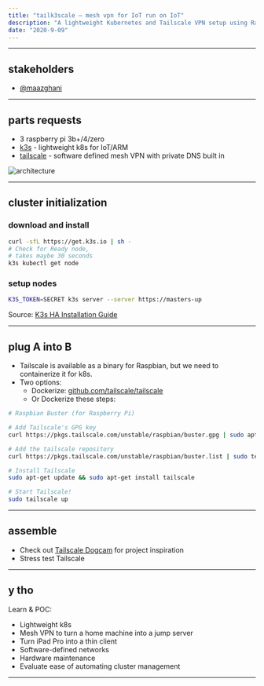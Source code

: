 ```yaml
---
title: "tailk3scale — mesh vpn for IoT run on IoT"
description: "A lightweight Kubernetes and Tailscale VPN setup using Raspberry Pi for edge and IoT environments."
date: "2020-9-09"
---
```



---

## stakeholders

- [@maazghani](https://github.com/maazghani)

---

## parts requests

- 3 raspberry pi 3b+/4/zero
- [k3s](https://github.com/k3s-io/k3s) - lightweight k8s for IoT/ARM
- [tailscale](https://tailscale.com) - software defined mesh VPN with private DNS built in

![architecture](https://rancher.com/docs/img/rancher/k3s-architecture-single-server.png)

---

## cluster initialization

### download and install

```bash
curl -sfL https://get.k3s.io | sh -
# Check for Ready node, 
# takes maybe 30 seconds
k3s kubectl get node
```

### setup nodes

```bash
K3S_TOKEN=SECRET k3s server --server https://masters-up
```

<Callout type="info">
Source: <a href="https://rancher.com/docs/k3s/latest/en/installation/ha-embedded/" target="_blank">K3s HA Installation Guide</a>
</Callout>

---

## plug A into B

- Tailscale is available as a binary for Raspbian, but we need to containerize it for k8s.
- Two options:
  - Dockerize: [github.com/tailscale/tailscale](https://github.com/tailscale/tailscale)
  - Or Dockerize these steps:

```bash
# Raspbian Buster (for Raspberry Pi)

# Add Tailscale's GPG key
curl https://pkgs.tailscale.com/unstable/raspbian/buster.gpg | sudo apt-key add -

# Add the tailscale repository
curl https://pkgs.tailscale.com/unstable/raspbian/buster.list | sudo tee /etc/apt/sources.list.d/tailscale.list

# Install Tailscale
sudo apt-get update && sudo apt-get install tailscale

# Start Tailscale!
sudo tailscale up
```

---

## assemble

- Check out [Tailscale Dogcam](https://tailscale.com/kb/1076/dogcam) for project inspiration
- Stress test Tailscale

---

## y tho

Learn & POC:

- Lightweight k8s
- Mesh VPN to turn a home machine into a jump server
- Turn iPad Pro into a thin client
- Software-defined networks
- Hardware maintenance
- Evaluate ease of automating cluster management

---

